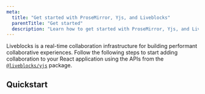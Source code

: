 ```yaml
---
meta:
  title: "Get started with ProseMirror, Yjs, and Liveblocks"
  parentTitle: "Get started"
  description: "Learn how to get started with ProseMirror, Yjs, and Liveblocks."
---
```


Liveblocks is a real-time collaboration infrastructure for building performant
collaborative experiences. Follow the following steps to start adding
collaboration to your React application using the APIs from the
[`@liveblocks/yjs`](/docs/api-reference/liveblocks-yjs) package.

## Quickstart
